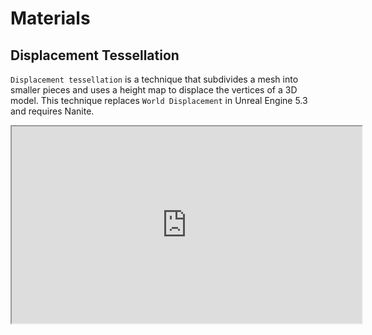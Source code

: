 # Materials

## Displacement Tessellation

`Displacement tessellation` is a technique that subdivides a mesh into smaller pieces and uses a
height map to displace the vertices of a 3D model. This technique replaces `World Displacement` in
Unreal Engine 5.3 and requires Nanite.

<iframe
  width="560"
  height="315"
  src="https://www.youtube-nocookie.com/embed/pI1v2k6yl-4?si=3mz6p85ePrzJznE3"
  title="YouTube video player"
  allow="accelerometer; autoplay; clipboard-write; encrypted-media; gyroscope; picture-in-picture; web-share"
  allowFullScreen
></iframe>
